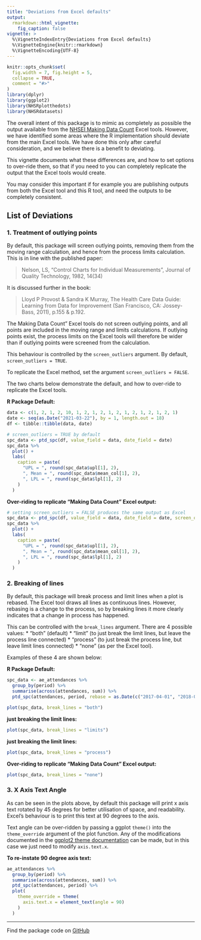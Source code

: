 ```yaml
---
title: "Deviations from Excel defaults"
output:
  rmarkdown::html_vignette:
    fig_caption: false
vignette: >
  %\VignetteIndexEntry{Deviations from Excel defaults}
  %\VignetteEngine{knitr::rmarkdown}
  %\VignetteEncoding{UTF-8}
---
```


```r
knitr::opts_chunk$set(
  fig.width = 7, fig.height = 5,
  collapse = TRUE,
  comment = "#>"
)
library(dplyr)
library(ggplot2)
library(NHSRplotthedots)
library(NHSRdatasets)
```

The overall intent of this package is to mimic as completely as possible the output available from the
[NHSEI Making Data Count][mdc] Excel tools. However, we have identified some areas where the R implementation 
should deviate from the main Excel tools. We have done this only after careful consideration, and we believe there is a 
benefit to deviating.

This vignette documents what these differences are, and how to 
set options to over-ride them, so that if you need to you can completely replicate the output that the Excel tools would create.  

You may consider this important if for example you are publishing outputs from both the Excel tool and this R tool, and 
need the outputs to be completely consistent.

## List of Deviations

### 1. Treatment of outlying points

By default, this package will screen outlying points, removing them from the moving range calculation, and hence from 
the process limits calculation. This is in line with the published paper:

> Nelson, LS, "Control Charts for Individual Measurements", Journal of Quality Technology, 1982, 14(34)

It is discussed further in the book:

> Lloyd P Provost & Sandra K Murray, The Health Care Data Guide: Learning from Data for Improvement (San Francisco, CA: Jossey-Bass, 2011), p.155 & p.192.


The Making Data Count" Excel tools do not screen outlying points, and all points are included in the moving range and
limits calculations. If outlying points exist, the process limits on the Excel tools will therefore be wider than if
outlying points were screened from the calculation.

This behaviour is controlled by the `screen_outliers` argument. By default, `screen_outliers = TRUE`.  

To replicate the Excel method, set the argument `screen_outliers = FALSE`.

The two charts below demonstrate the default, and how to over-ride to replicate the Excel tools.

**R Package Default:**

```r
data <- c(1, 2, 1, 2, 10, 1, 2, 1, 2, 1, 2, 1, 2, 1, 2, 1, 2, 1)
date <- seq(as.Date("2021-03-22"), by = 1, length.out = 18)
df <- tibble::tibble(data, date)

# screen_outliers = TRUE by default
spc_data <- ptd_spc(df, value_field = data, date_field = date)
spc_data %>%
  plot() +
  labs(
    caption = paste(
      "UPL = ", round(spc_data$upl[1], 2),
      ", Mean = ", round(spc_data$mean_col[1], 2),
      ", LPL = ", round(spc_data$lpl[1], 2)
    )
  )
```

**Over-riding to replicate "Making Data Count" Excel output:**

```r
# setting screen_outliers = FALSE produces the same output as Excel
spc_data <- ptd_spc(df, value_field = data, date_field = date, screen_outliers = FALSE)
spc_data %>%
  plot() +
  labs(
    caption = paste(
      "UPL = ", round(spc_data$upl[1], 2),
      ", Mean = ", round(spc_data$mean_col[1], 2),
      ", LPL = ", round(spc_data$lpl[1], 2)
    )
  )
```

### 2. Breaking of lines

By default, this package will break process and limit lines when a plot is rebased. The Excel tool draws all lines as
continuous lines. However, rebasing is a change to the process, so by breaking lines it more clearly indicates that a
change in process has happened.

This can be controlled with the `break_lines` argument. There are 4 possible values:
  * "both" (default)
  * "limit" (to just break the limit lines, but leave the process line connected)
  * "process" (to just break the process line, but leave limit lines connected)
  * "none" (as per the Excel tool).

Examples of these 4 are shown below:

**R Package Default:**

```r
spc_data <- ae_attendances %>%
  group_by(period) %>%
  summarise(across(attendances, sum)) %>%
  ptd_spc(attendances, period, rebase = as.Date(c("2017-04-01", "2018-04-01")))

plot(spc_data, break_lines = "both")
```

**just breaking the limit lines:**

```r
plot(spc_data, break_lines = "limits")
```

**just breaking the limit lines:**

```r
plot(spc_data, break_lines = "process")
```

**Over-riding to replicate "Making Data Count" Excel output:**

```r
plot(spc_data, break_lines = "none")
```

### 3. X Axis Text Angle

As can be seen in the plots above, by default this package will print x axis text rotated by 45 degrees for better utilisation of space, and readability.  Excel's behaviour is to print this text at 90 degrees to the axis. 

Text angle can be over-ridden by passing a ggplot `theme()` into the `theme_override` argument of the plot function.  Any of the modifications documented in the [ggplot2 theme documentation](https://ggplot2.tidyverse.org/reference/theme.html) can be made, but in this case we just need to modify `axis.text.x`.

**To re-instate 90 degree axis text:**

```r
ae_attendances %>%
  group_by(period) %>%
  summarise(across(attendances, sum)) %>%
  ptd_spc(attendances, period) %>%
  plot(
    theme_override = theme(
      axis.text.x = element_text(angle = 90)
    )
  )
```

---
Find the package code on [GitHub](https://github.com/nhs-r-community/NHSRplotthedots)


[mdc]: https://www.england.nhs.uk/publication/making-data-count/

